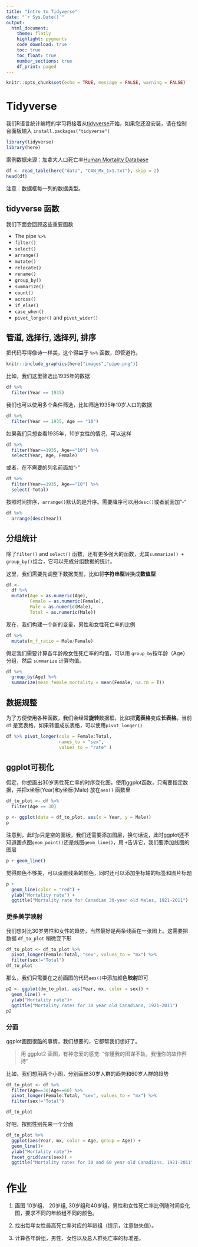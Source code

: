 ```yaml
---
title: "Intro to Tidyverse"
date: "`r Sys.Date()`"
output: 
  html_document:
    theme: flatly
    highlight: pygments
    code_download: true
    toc: true
    toc_float: true
    number_sections: true
    df_print: paged
---
```


```r
knitr::opts_chunk$set(echo = TRUE, message = FALSE, warning = FALSE)
```



# Tidyverse

我们R语言统计编程的学习将接着从[tidyverse](https://www.tidyverse.org/)开始，如果您还没安装，请在控制台面板输入 `install.packages("tidyverse")`


```r
library(tidyverse)
library(here)
```


案例数据来源：加拿大人口死亡率[Human Mortality Database](https://www.mortality.org/)


```r
df <- read_table(here("data", "CAN_Mx_1x1.txt"), skip = 2)
head(df)
```

注意：数据框每一列的数据类型。




## tidyverse 函数

我们下面会回顾这些重要函数

- The pipe `%>%`
- `filter()`
- `select()`
- `arrange()`
- `mutate()`
- `relocate()`
- `rename()`
- `group_by()`
- `summarize()`
- `count()`
- `across()`
- `if_else()`
- `case_when()`
- `pivot_longer()` and `pivot_wider()`



## 管道, 选择行, 选择列, 排序

把代码写得像诗一样美，这个得益于 `%>%` 函数，即管道符。

```r
knitr::include_graphics(here("images","pipe.png"))
```


比如，我们这里筛选出1935年的数据

```r
df %>% 
  filter(Year == 1935)
```


我们也可以使用多个条件筛选，比如筛选1935年10岁人口的数据

```r
df %>% 
  filter(Year == 1935, Age == "10")
```

如果我们只想查看1935年，10岁女性的情况，可以这样

```r
df %>% 
  filter(Year==1935, Age=="10") %>% 
  select(Year, Age, Female)
```

或者，在不需要的列名前面加"-"

```r
df %>% 
  filter(Year==1935, Age=="10") %>% 
  select(-Total)
```


按照时间排序，`arrange()`默认的是升序。需要降序可以用`desc()`或者前面加"-"

```r
df %>% 
  arrange(desc(Year))
```


## 分组统计

除了`filter()` and `select()` 函数，还有更多强大的函数，尤其`summarize() + group_by()`组合，它可以完成分组数据的统计。


这里，我们需要先调整下数据类型，比如将**字符串型**转换成**数值型**

```r
df <- 
  df %>% 
  mutate(Age = as.numeric(Age), 
         Female = as.numeric(Female), 
         Male = as.numeric(Male),
         Total = as.numeric(Male))
```


现在，我们构建一个新的变量，男性和女性死亡率的比例

```r
df %>% 
  mutate(m_f_ratio = Male/Female)
```


假定我们需要计算各年龄段女性死亡率的均值，可以用 `group_by`按年龄（Age）分组，然后 `summarize` 计算均值。

```r
df %>% 
  group_by(Age) %>% 
  summarize(mean_female_mortality = mean(Female, na.rm = T))
```



## 数据规整

为了方便使用各种函数，我们会经常**旋转**数据框，比如把**宽表格**变成**长表格**。当前`df` 是宽表格，如果转置成长表格，可以使用`pivot_longer()`


```r
df %>% pivot_longer(cols = Female:Total, 
                    names_to = "sex", 
                    values_to = "rate" )
```



## ggplot可视化

假定，你想画出30岁男性死亡率的时序变化图，使用ggplot函数，只需要指定数据，并把x坐标(Year)和y坐标(Male) 放在`aes()` 函数里


```r
df_to_plot <- df %>% 
  filter(Age == 30) 
```


```r
p <- ggplot(data = df_to_plot, aes(x = Year, y = Male))
p
```

注意到，此时`p`只是空的面板，我们还需要添加图层，换句话说，此时ggplot还不知道画点图`geom_point()`还是线图`geom_line()`，用 ` + `告诉它，我们要添加线图的图层


```r
p + geom_line()
```

觉得颜色不够美，可以设置线条的颜色，同时还可以添加坐标轴的标签和图片标题

```r
p + 
  geom_line(color = "red") + 
  ylab("Mortality rate") + 
  ggtitle("Mortality rate for Canadian 30-year old Males, 1921-2011")
```


### 更多美学映射

我们想对比30岁男性和女性的趋势，当然最好是两条线画在一张图上。这需要把数据 `df_to_plot` 稍微变下形

```r
df_to_plot <- df_to_plot %>% 
  pivot_longer(Female:Total, "sex", values_to = "mx") %>% 
  filter(sex!="Total")
df_to_plot
```


那么，我们只需要在之前画图的代码`aes()`中添加颜色**映射**即可

```r
p2 <- ggplot(dm_to_plot, aes(Year, mx, color = sex)) +
  geom_line() + 
  ylab("Mortality rate")+
  ggtitle("Mortality rates for 30 year old Canadians, 1921-2011")
p2
```

### 分面

ggplot画图很酷的事情，我们想要的，它都帮我们想好了。

> 用 ggplot2 画图，有种恋爱的感觉: “你懂我的图谋不轨，我懂你的故作矜持”


比如，我们想用两个小图，分别画出30岁人群的趋势和60岁人群的趋势

```r
df_to_plot <- df %>% 
  filter(Age==30|Age==60) %>% 
  pivot_longer(Female:Total, "sex", values_to = "mx") %>% 
  filter(sex!="Total")

df_to_plot
```

好吧，按照性别先来一个分面

```r
df_to_plot %>% 
  ggplot(aes(Year, mx, color = Age, group = Age)) + 
  geom_line()+
  ylab("Mortality rate")+
  facet_grid(vars(sex)) +
  ggtitle("Mortality rates for 30 and 60 year old Canadians, 1921-2011")
```




# 作业

1. 画图 10岁组、 20岁组, 30岁组和40岁组，男性和女性死亡率比例随时间变化图，要求不同的年龄组不同的颜色。

2. 找出每年女性最高死亡率对应的年龄组（提示，注意缺失值）。

3. 计算各年龄组，男性、女性以及总人群死亡率的标准差。
